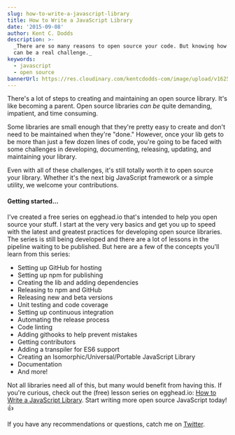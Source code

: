 ```yaml
---
slug: how-to-write-a-javascript-library
title: How to Write a JavaScript Library
date: '2015-09-08'
author: Kent C. Dodds
description: >-
  _There are so many reasons to open source your code. But knowing how to do it
  can be a real challenge._
keywords:
  - javascript
  - open source
bannerUrl: https://res.cloudinary.com/kentcdodds-com/image/upload/v1625032905/kentcdodds.com/content/blog/how-to-write-a-javascript-library/banner.jpg
---
```


There's a lot of steps to creating and maintaining an open source library. It's
like becoming a parent. Open source libraries _can be_ quite demanding,
impatient, and time consuming.

Some libraries are small enough that they're pretty easy to create and don't
need to be maintained when they're "done." However, once your lib gets to be
more than just a few dozen lines of code, you're going to be faced with some
challenges in developing, documenting, releasing, updating, and maintaining your
library.

Even with all of these challenges, it's still totally worth it to open source
your library. Whether it's the next big JavaScript framework or a simple
utility, we welcome your contributions.

#### Getting started...

I've created a free series on egghead.io that's intended to help you open source
your stuff. I start at the very very basics and get you up to speed with the
latest and greatest practices for developing open source libraries. The series
is still being developed and there are a lot of lessons in the pipeline waiting
to be published. But here are a few of the concepts you'll learn from this
series:

- Setting up GitHub for hosting
- Setting up npm for publishing
- Creating the lib and adding dependencies
- Releasing to npm and GitHub
- Releasing new and beta versions
- Unit testing and code coverage
- Setting up continuous integration
- Automating the release process
- Code linting
- Adding githooks to help prevent mistakes
- Getting contributors
- Adding a transpiler for ES6 support
- Creating an Isomorphic/Universal/Portable JavaScript Library
- Documentation
- And more!

Not all libraries need all of this, but many would benefit from having this. If
you're curious, check out the (free) lesson series on egghead.io:
[How to Write a JavaScript Library](https://egghead.io/series/how-to-write-an-open-source-javascript-library).
Start writing more open source JavaScript today! 👍

If you have any recommendations or questions, catch me on
[Twitter](https://twitter.com/kentcdodds).

